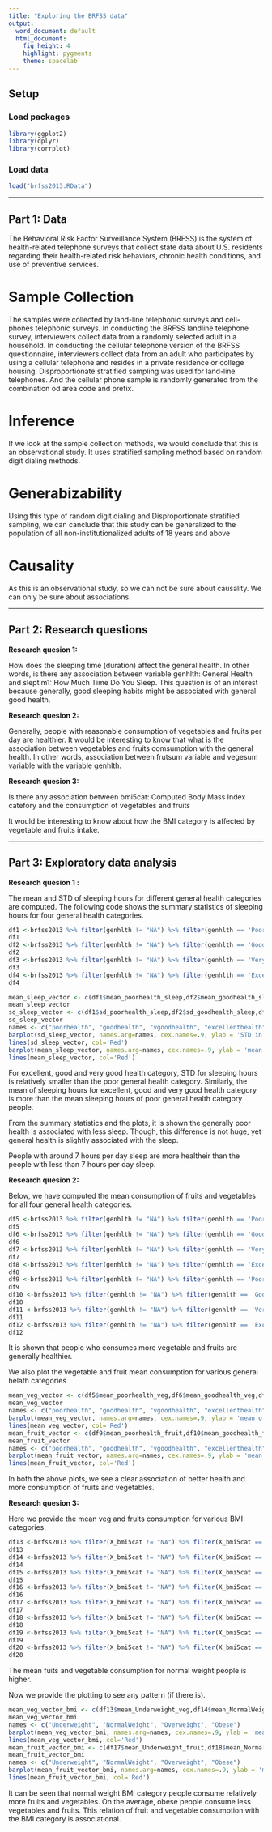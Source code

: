 ```yaml
---
title: "Exploring the BRFSS data"
output:
  word_document: default
  html_document:
    fig_height: 4
    highlight: pygments
    theme: spacelab
---
```


## Setup

### Load packages

```r
library(ggplot2)
library(dplyr)
library(corrplot)
```

### Load data
 

```r
load("brfss2013.RData")
```



* * *

## Part 1: Data


The Behavioral Risk Factor Surveillance System (BRFSS) is the  system of health-related telephone surveys that collect state data about U.S. residents regarding their health-related risk behaviors, chronic health conditions, and use of preventive services.

# Sample Collection

The samples were collected by land-line telephonic surveys and cell-phones telephonic surveys.
In conducting the BRFSS landline telephone survey, interviewers collect data from a randomly selected adult in a household. 
In conducting the cellular telephone version of the BRFSS questionnaire, interviewers collect data from an adult who participates by using a cellular telephone and resides in a private residence or college housing.
Disproportionate stratified sampling was used for land-line telephones. And the cellular phone sample is randomly generated from the combination od area code and prefix.

# Inference

If we look at the sample collection methods, we would conclude that this is an observational study. It uses stratified sampling method based on random digit dialing methods. 



# Generabizability


Using this type of random digit dialing and Disproportionate stratified sampling, we can canclude that this study can be generalized to the population of all non-institutionalized adults of 18 years and above 



# Causality

As this is an observational study, so we can not be sure about causality. We can only be sure about associations.




* * *

## Part 2: Research questions

**Research quesion 1:**

How does the sleeping time (duration) affect the general health. In other words, is there any association between variable genhlth: General Health and sleptim1: How Much Time Do You Sleep. This question is of an interest because generally, good sleeping habits might be associated with general good health. 

**Research quesion 2:**

Generally, people with reasonable consumption of vegetables and fruits per day are healthier. 
It would be interesting to know that what is the association between vegetables and fruits comsumption with the general health. In other words, association between frutsum variable and vegesum variable with the variable genhlth.


**Research quesion 3:**

Is there any association between bmi5cat: Computed Body Mass Index catefory and the consumption of vegetables and fruits

It would be interesting to know about how the BMI category is affected by vegetable and fruits intake.






* * *

## Part 3: Exploratory data analysis



**Research quesion 1 :**
 
The mean and STD of sleeping hours  for different general health categories are computed. The following code shows the summary statistics of sleeping hours for four general health categories.

```r
df1 <-brfss2013 %>% filter(genhlth != "NA") %>% filter(genhlth == 'Poor') %>% filter(sleptim1 !='NA') %>% summarise(mean_poorhealth_sleep = mean(sleptim1), sd_poorhealth_sleep = sd(sleptim1), n = n())
df1
df2 <-brfss2013 %>% filter(genhlth != "NA") %>% filter(genhlth == 'Good') %>% filter(sleptim1 !='NA') %>% summarise(mean_goodhealth_sleep = mean(sleptim1), sd_goodhealth_sleep = sd(sleptim1), n = n())
df2
df3 <-brfss2013 %>% filter(genhlth != "NA") %>% filter(genhlth == 'Very good') %>% filter(sleptim1 !='NA') %>% summarise(mean_vgoodhealth_sleep = mean(sleptim1), sd_vgoodhealth_sleep = sd(sleptim1), n = n())
df3
df4 <-brfss2013 %>% filter(genhlth != "NA") %>% filter(genhlth == 'Excellent') %>% filter(sleptim1 !='NA') %>% summarise(mean_excellenthealth_sleep = mean(sleptim1), sd_excellenthealth_sleep = sd(sleptim1), n = n())
df4
```

```r
mean_sleep_vector <- c(df1$mean_poorhealth_sleep,df2$mean_goodhealth_sleep,df3$mean_vgoodhealth_sleep,df4$mean_excellenthealth_sleep)
mean_sleep_vector
sd_sleep_vector <- c(df1$sd_poorhealth_sleep,df2$sd_goodhealth_sleep,df3$sd_vgoodhealth_sleep,df4$sd_excellenthealth_sleep)
sd_sleep_vector
names <- c("poorhealth", "goodhealth", "vgoodhealth", "excellenthealth")
barplot(sd_sleep_vector, names.arg=names, cex.names=.9, ylab = 'STD in hrs sleep', main='STD in hours for various health categories', xlab="Genral health category") 
lines(sd_sleep_vector, col='Red')
barplot(mean_sleep_vector, names.arg=names, cex.names=.9, ylab = 'mean of hrs sleep', main='Mean of hours sleep for various health categories', xlab="Genral health category") 
lines(mean_sleep_vector, col='Red')
```

For excellent, good and very good health category, STD for sleeping hours is relatively smaller than the poor general health category.
Similarly, the mean of sleeping hours for excellent, good and very good health category is more than the mean sleeping hours of poor general health category people.

From the summary statistics and the plots, it is shown the generally poor health is associated with less sleep. Though, this difference is not huge, yet general health is slightly associated with the sleep.


People with around 7 hours per day sleep are more healtheir than the people with less than 7 hours per day sleep.



**Research quesion 2:**


Below, we have computed the mean consumption of fruits and vegetables for all four general health categories.
```r
df5 <-brfss2013 %>% filter(genhlth != "NA") %>% filter(genhlth == 'Poor') %>% filter(X_vegesum !='NA') %>% summarise(mean_poorhealth_veg = mean(X_vegesum))
df5
df6 <-brfss2013 %>% filter(genhlth != "NA") %>% filter(genhlth == 'Good') %>% filter(X_vegesum !='NA') %>% summarise(mean_goodhealth_veg = mean(X_vegesum))
df6
df7 <-brfss2013 %>% filter(genhlth != "NA") %>% filter(genhlth == 'Very good') %>% filter(X_vegesum !='NA') %>% summarise(mean_vgoodhealth_veg = mean(X_vegesum))
df7
df8 <-brfss2013 %>% filter(genhlth != "NA") %>% filter(genhlth == 'Excellent') %>% filter(X_vegesum !='NA') %>% summarise(mean_excellenthealth_veg = mean(X_vegesum))
df8
df9 <-brfss2013 %>% filter(genhlth != "NA") %>% filter(genhlth == 'Poor') %>% filter(X_frutsum !='NA') %>% summarise(mean_poorhealth_fruit = mean(X_frutsum))
df9
df10 <-brfss2013 %>% filter(genhlth != "NA") %>% filter(genhlth == 'Good') %>% filter(X_frutsum !='NA') %>% summarise(mean_goodhealth_fruit = mean(X_frutsum))
df10
df11 <-brfss2013 %>% filter(genhlth != "NA") %>% filter(genhlth == 'Very good') %>% filter(X_frutsum !='NA') %>% summarise(mean_vgoodhealth_fruit = mean(X_frutsum))
df11
df12 <-brfss2013 %>% filter(genhlth != "NA") %>% filter(genhlth == 'Excellent') %>% filter(X_frutsum !='NA') %>% summarise(mean_excellenthealth_fruit = mean(X_frutsum))
df12
```

It is shown that people who consumes more vegetable and fruits are generally healthier.

We also plot  the vegetable and fruit mean consumption for various general helath categories


```r
mean_veg_vector <- c(df5$mean_poorhealth_veg,df6$mean_goodhealth_veg,df7$mean_vgoodhealth_veg,df8$mean_excellenthealth_veg)
mean_veg_vector
names <- c("poorhealth", "goodhealth", "vgoodhealth", "excellenthealth")
barplot(mean_veg_vector, names.arg=names, cex.names=.9, ylab = 'mean of veg consumption', main='Mean of veg consumption for various health categories', xlab="Genral health category") 
lines(mean_veg_vector, col='Red')
mean_fruit_vector <- c(df9$mean_poorhealth_fruit,df10$mean_goodhealth_fruit,df11$mean_vgoodhealth_fruit,df12$mean_excellenthealth_fruit)
mean_fruit_vector
names <- c("poorhealth", "goodhealth", "vgoodhealth", "excellenthealth")
barplot(mean_fruit_vector, names.arg=names, cex.names=.9, ylab = 'mean of fruits consumption', main='Mean of fruits consumption for various health categories', xlab="Genral health category") 
lines(mean_fruit_vector, col='Red')
```
In both the above plots, we see a clear association of better health and more consumption of fruits and vegetables.













**Research quesion 3:**


Here we provide the mean veg and fruits consumption for various BMI categories.
```r
df13 <-brfss2013 %>% filter(X_bmi5cat != "NA") %>% filter(X_bmi5cat == 'Underweight') %>% filter(X_vegesum !='NA') %>% summarise(mean_Underweight_veg = mean(X_vegesum))
df13
df14 <-brfss2013 %>% filter(X_bmi5cat != "NA") %>% filter(X_bmi5cat == 'Normal weight') %>% filter(X_vegesum !='NA') %>% summarise(mean_NormalWeight_veg = mean(X_vegesum))
df14
df15 <-brfss2013 %>% filter(X_bmi5cat != "NA") %>% filter(X_bmi5cat == 'Overweight') %>% filter(X_vegesum !='NA') %>% summarise(mean_Overweight_veg = mean(X_vegesum))
df15
df16 <-brfss2013 %>% filter(X_bmi5cat != "NA") %>% filter(X_bmi5cat == 'Obese') %>% filter(X_vegesum !='NA') %>% summarise(mean_Obese_veg = mean(X_vegesum))
df16
df17 <-brfss2013 %>% filter(X_bmi5cat != "NA") %>% filter(X_bmi5cat == 'Underweight') %>% filter(X_frutsum !='NA') %>% summarise(mean_Underweight_fruit = mean(X_frutsum))
df17
df18 <-brfss2013 %>% filter(X_bmi5cat != "NA") %>% filter(X_bmi5cat == 'Normal weight') %>% filter(X_frutsum !='NA') %>% summarise(mean_NormalWeight_fruit = mean(X_frutsum))
df18
df19 <-brfss2013 %>% filter(X_bmi5cat != "NA") %>% filter(X_bmi5cat == 'Overweight') %>% filter(X_frutsum !='NA') %>% summarise(mean_Overweight_fruit = mean(X_frutsum))
df19
df20 <-brfss2013 %>% filter(X_bmi5cat != "NA") %>% filter(X_bmi5cat == 'Obese') %>% filter(X_frutsum !='NA') %>% summarise(mean_Obese_fruit = mean(X_frutsum))
df20
```
The mean fuits and vegetable consumption for normal weight people is higher.

Now we provide the plotting to see any pattern (if there is).


```r
mean_veg_vector_bmi <- c(df13$mean_Underweight_veg,df14$mean_NormalWeight_veg,df15$mean_Overweight_veg,df16$mean_Obese_veg)
mean_veg_vector_bmi
names <- c("Underweight", "NormalWeight", "Overweight", "Obese")
barplot(mean_veg_vector_bmi, names.arg=names, cex.names=.9, ylab = 'mean of veg consumption', main='Mean of veg consumption for various BMI categories', xlab="BMI category") 
lines(mean_veg_vector_bmi, col='Red')
mean_fruit_vector_bmi <- c(df17$mean_Underweight_fruit,df18$mean_NormalWeight_fruit,df19$mean_Overweight_fruit,df20$mean_Obese_fruit)
mean_fruit_vector_bmi
names <- c("Underweight", "NormalWeight", "Overweight", "Obese")
barplot(mean_fruit_vector_bmi, names.arg=names, cex.names=.9, ylab = 'mean of fruits consumption', main='Mean of fruits consumption for various BMI categories', xlab="BMI category") 
lines(mean_fruit_vector_bmi, col='Red')
```




It can be seen that normal weight BMI category people consume relatively more fruits and vegetables. On the average, obese people consume less vegetables and fruits.
This relation of fruit and vegetable consumption with the BMI category is associational.